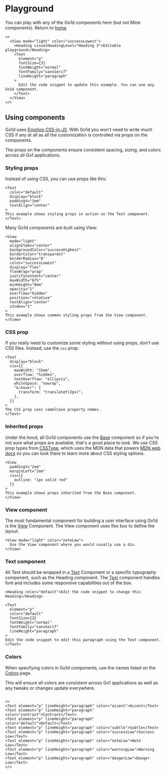# Playground

You can play with any of the Go1d components here (but not Mine components). Return to [home](./).

```react-inline
<>
  <View mode="light" color="successLowest">
    <Heading visualHeadingLevel="Heading 3">Editable playground</Heading>
    <Text
      element="p"
      fontSize={3}
      fontWeight="normal"
      fontFamily="sansSerif"
      lineHeight="paragraph"
    >
      Edit the code snippet to update this example. You can use any Go1d component.
    </Text>
  </View>
</>
```

## Using components

Go1d uses [Emotion CSS-in-JS](https://emotion.sh/docs/introduction). With Go1d you won't need to write much CSS if any at all as all the customization is controlled via props on the components.

The props on the components ensure consistent spacing, sizing, and colors across all Go1 applications.

### Styling props

Instead of using CSS, you can use props like this:

```react-inline
<Text
  color="default"
  display="block"
  paddingY="1em"
  textAlign="center"
>
This example shows styling props in action on the Text component.
</Text>
```

Many Go1d components are built using View:

```react-inline
<View
  mode="light"
  alignItems="center"
  backgroundColor="successHighest"
  borderColor="transparent"
  borderRadius="8"
  color="successLowest"
  display="flex"
  flexWrap="wrap"
  justifyContent="center"
  maxWidth="67%"
  minHeight="8em"
  opacity="1"
  overflow="hidden"
  position="relative"
  textAlign="center"
  zIndex="1"
>
This example shows common styling props from the View component.
</View>
```

### CSS prop

If you really need to customize some styling without using props, don't use CSS files. Instead, use the `css` prop:

```react-inline
<Text
  display="block"
  css={{
    maxWidth: "15em",
    overflow: "hidden",
    textOverflow: "ellipsis",
    whiteSpace: "nowrap",
    "&:hover": {
      transform: "translateY(2px)",
    },
  }}
>
The CSS prop uses camelCase property names.
</Text>
```

### Inherited props

Under the hood, all Go1d components use the [Base](https://go1d.go1.com/storybook/?path=/docs/athletic-base--base-story) component so if you're not sure what props are available, that's a good place to look. We use CSS prop types from [CSSType](https://github.com/frenic/csstype#readme), which uses the MDN data that powers [MDN web docs](https://developer.mozilla.org/en-US/) so you can look there to learn more about CSS styling options.

```react-inline
<View
  paddingY="2em"
  marginLeft="2em"
  css={{
    outline: "1px solid red"
  }}
>
This example shows props inherited from the Base component.
</View>
```

### View component

The most fundamental component for building a user interface using Go1d is the [View](https://go1d.go1.com/storybook/?path=/docs/view--basic-usage) Component. The View component uses flex box to define the layout.

```react-inline
<View mode="light" color="noteLow">
  Use the View component where you would usually use a div.
</View>
```

### Text component

All Text should be wrapped in a [Text](https://go1d.go1.com/storybook/?path=/docs/text--unstyled-text) Component or a specific typography component, such as the Heading component. The [Text](https://go1d.go1.com/storybook/?path=/docs/text--unstyled-text) component handles font and includes some responsive capabilities out of the box.

```react-inline
<Heading color="default">Edit the code snippet to change this Heading</Heading>
```

```react-inline
<Text
  element="p"
  color="default"
  fontSize={3}
  fontWeight="normal"
  fontFamily="sansSerif"
  lineHeight="paragraph"
>
Edit the code snippet to edit this paragraph using the Text component.
</Text>
```

### Colors

When specifying colors in Go1d components, use the names listed on the [Colors](https://go1d.go1.com/storybook/?path=/docs/color) page.

This will ensure all colors are consistent across Go1 applications as well as any tweaks or changes update everywhere.

```react-inline

<>
<Text element="p" lineHeight="paragraph" color="accent">Accent</Text>
<Text element="p" lineHeight="paragraph" color="contrast">Contrast</Text>
<Text element="p" lineHeight="paragraph" color="default">Default</Text>
<Text element="p" lineHeight="paragraph" color="subtle">Subtle</Text>
<Text element="p" lineHeight="paragraph" color="successLow">Success Low</Text>
<Text element="p" lineHeight="paragraph" color="noteLow">Note Low</Text>
<Text element="p" lineHeight="paragraph" color="warningLow">Warning Low</Text>
<Text element="p" lineHeight="paragraph" color="dangerLow">Danger Low</Text>
</>
```


